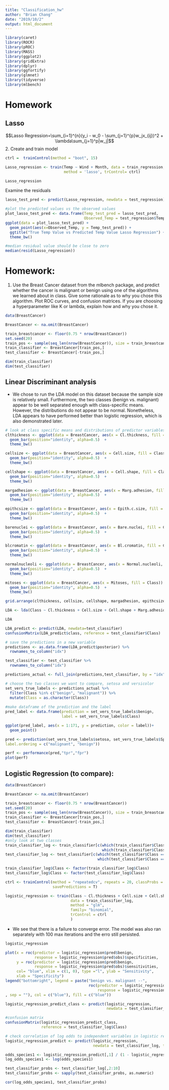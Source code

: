 ```yaml
---
title: "Classification_hw"
author: "Brian Chang"
date: "2019/10/2"
output: html_document
---
```


```r
library(caret)
library(ROCR)
library(pROC)
library(MASS)
library(ggplot2)
library(gridExtra)
library(dplyr)
library(ggfortify)
library(glmnet)
library(tidyverse)
library(mlbench)
```

# Homework

## Lasso

$$Lasso Regression=\sum_{i=1}^{n}(y_i - w_0 - \sum_{j=1}^{p}w_jx_{ij})^2 + \lambda\sum_{j=1}^p|w_j|$$
2. Create and train model 
```r
ctrl =  trainControl(method = "boot", 15)

Lasso_regression <- train(Temp ~ Wind + Month, data = train_regression,
                          method = 'lasso', trControl= ctrl) 
```

```r
Lasso_regression
```

Examine the residuals 
```r

lasso_test_pred <- predict(Lasso_regression, newdata = test_regression)

#plot the predicted values vs the observed values
plot_lasso_test_pred <- data.frame(Temp_test_pred = lasso_test_pred, 
                                   Observed_Temp = test_regression$Temp)
ggplot(data = plot_lasso_test_pred) +
  geom_point(aes(x=Observed_Temp, y = Temp_test_pred)) + 
  ggtitle("True Temp Value vs Predicted Temp Value Lasso Regression") +
  theme_bw()

#median residual value should be close to zero
median(resid(Lasso_regression))
```


# Homework:

1. Use the Breast Cancer dataset from the mlbench package, and predict whether the cancer is malignant or benign using one of the algorithms we learned about in class. Give some rationale as to why you chose this algorithm. Plot ROC curves, and confusion matrices. If you are choosing a hyperparameter like K or lambda, explain how and why you chose it. 

```r
data(BreastCancer)

BreastCancer <- na.omit(BreastCancer)

train_breastcancer <- floor(0.75 * nrow(BreastCancer))
set.seed(20)
train_pos <- sample(seq_len(nrow(BreastCancer)), size = train_breastcancer)
train_classifier <- BreastCancer[train_pos,]
test_classifier <- BreastCancer[-train_pos,]

dim(train_classifier)
dim(test_classifier)
```


## Linear Discriminant analysis

* We chose to run the LDA model on this dataset because the sample size is relatively small. Furthermore, the two classes (benign vs. malignant) appear to be well separated enough with class-specific means. However, the distributions do not appear to be normal. Nonetheless, LDA appears to have performed better than logistic regression, which is also demonstrated later.


```r
# look at class specific means and distributions of predictor variables
clthickness <- ggplot(data = BreastCancer, aes(x = Cl.thickness, fill = Class)) + 
  geom_bar(position="identity", alpha=0.5)  +
  theme_bw()

cellsize <- ggplot(data = BreastCancer, aes(x = Cell.size, fill = Class)) + 
  geom_bar(position="identity", alpha=0.5)  +
  theme_bw()

cellshape <- ggplot(data = BreastCancer, aes(x = Cell.shape, fill = Class)) + 
  geom_bar(position="identity", alpha=0.5)  +
  theme_bw()

margadhesion <- ggplot(data = BreastCancer, aes(x = Marg.adhesion, fill = Class)) + 
  geom_bar(position="identity", alpha=0.5)  +
  theme_bw()

epithcsize <- ggplot(data = BreastCancer, aes(x = Epith.c.size, fill = Class)) + 
  geom_bar(position="identity", alpha=0.5)  +
  theme_bw()

barenuclei <- ggplot(data = BreastCancer, aes(x = Bare.nuclei, fill = Class)) + 
  geom_bar(position="identity", alpha=0.5)  +
  theme_bw()

blcromatin <- ggplot(data = BreastCancer, aes(x = Bl.cromatin, fill = Class)) + 
  geom_bar(position="identity", alpha=0.5)  +
  theme_bw()

normalnucleoli <- ggplot(data = BreastCancer, aes(x = Normal.nucleoli, fill = Class)) + 
  geom_bar(position="identity", alpha=0.5)  +
  theme_bw()

mitoses <- ggplot(data = BreastCancer, aes(x = Mitoses, fill = Class)) + 
  geom_bar(position="identity", alpha=0.5)  +
  theme_bw()

grid.arrange(clthickness, cellsize, cellshape, margadhesion, epithcsize, barenuclei, blcromatin, normalnucleoli, mitoses)

```

 
```r
LDA <- lda(Class ~ Cl.thickness + Cell.size + Cell.shape + Marg.adhesion + Epith.c.size + Bare.nuclei + Bl.cromatin + Normal.nucleoli + Mitoses, data= train_classifier, cv= T)
```


```r
LDA
```


```r
LDA_predict <- predict(LDA, newdata=test_classifier)
confusionMatrix(LDA_predict$class, reference = test_classifier$Class)
```

```r
# save the predictions in a new variable
predictions <- as.data.frame(LDA_predict$posterior) %>% 
  rownames_to_column("idx")

test_classifier <- test_classifier %>% 
  rownames_to_column("idx")

predictions_actual <- full_join(predictions,test_classifier, by = "idx" )

# choose the two classes we want to compare, setosa and versicolor
set_vers_true_labels <- predictions_actual %>% 
  filter(Class %in% c("benign", "malignant")) %>% 
  mutate(Class = as.character(Class)) 
  
#make dataframe of the prediction and the label
pred_label <- data.frame(prediction = set_vers_true_labels$benign,
                         label = set_vers_true_labels$Class)

ggplot(pred_label, aes(x = 1:171, y = prediction, color = label))+
  geom_point()

pred <- prediction(set_vers_true_labels$setosa, set_vers_true_labels$Species, 
label.ordering = c("malignant", "benign")) 

perf <- performance(pred,"tpr","fpr")
plot(perf)
```

## Logistic Regression (to compare):


```r
data(BreastCancer)

BreastCancer <- na.omit(BreastCancer)

train_breastcancer <- floor(0.75 * nrow(BreastCancer))
set.seed(20)
train_pos <- sample(seq_len(nrow(BreastCancer)), size = train_breastcancer)
train_classifier <- BreastCancer[train_pos,]
test_classifier <- BreastCancer[-train_pos,]

dim(train_classifier)
dim(test_classifier)
#only look at two classes 
train_classifier_log <- train_classifier[c(which(train_classifier$Class == "benign"),
                                           which(train_classifier$Class == "malignant")),]
test_classifier_log <- test_classifier[c(which(test_classifier$Class == "benign"), 
                                         which(test_classifier$Class == "malignant")),]

train_classifier_log$Class <- factor(train_classifier_log$Class)
test_classifier_log$Class <- factor(test_classifier_log$Class)

ctrl <- trainControl(method = "repeatedcv", repeats = 20, classProbs = T,
                     savePredictions = T)
```


```r
logistic_regression <- train(Class ~ Cl.thickness + Cell.size + Cell.shape + Marg.adhesion + Epith.c.size + Bare.nuclei + Bl.cromatin + Normal.nucleoli + Mitoses, 
                             data = train_classifier_log, 
                             method = "glm", 
                             family= "binomial", 
                             trControl = ctrl
                             )
```

* We see that there is a failure to converge error. The model was also ran separately with 100 max iterations and the erro still persisted.

```r
logistic_regression
```



```r
plot(x = roc(predictor = logistic_regression$pred$benign,
             response = logistic_regression$pred$obs)$specificities, 
     y = roc(predictor = logistic_regression$pred$benign, 
             response = logistic_regression$pred$obs)$sensitivities,
     col= "blue", xlim = c(1, 0), type ="l", ylab = "Sensitivity",
     xlab = "Specificity")
legend("bottomright", legend = paste("benign vs. malignant --", 
                                     roc(predictor = logistic_regression$pred$benign,
                                         response = logistic_regression$pred$obs)$auc
, sep = ""), col = c("blue"), fill = c("blue"))
```

```r
logistic_regression_predict_class <- predict(logistic_regression, 
                                             newdata = test_classifier_log)

#confusion matrix
confusionMatrix(logistic_regression_predict_class, 
                reference = test_classifier_log$Class)
```


```r
# check correlation of log odds to independent variables in logistic regression model
logistic_regression_predict <- predict(logistic_regression, 
                                       newdata = test_classifier_log, type = "prob")

odds_species1 <- logistic_regression_predict[,1] / (1 - logistic_regression_predict[,1])
log_odds_species1 <- log(odds_species1)

test_classifier_probs <- test_classifier_log[,2:10]
test_classifier_probs <- sapply(test_classifier_probs, as.numeric)

cor(log_odds_species1, test_classifier_probs)
```

